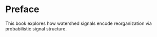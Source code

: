 # Preface

This book explores how watershed signals encode reorganization via probabilistic signal structure.
